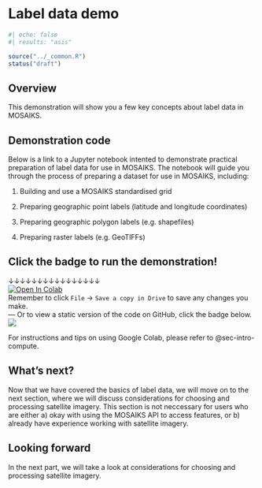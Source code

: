 # Label data demo {#sec-labels-demo}

```r
#| echo: false
#| results: "asis"

source("../_common.R")
status("draft")
```

## Overview

This demonstration will show you a few key concepts about label data in MOSAIKS. 

## Demonstration code

Below is a link to a Jupyter notebook intented to demonstrate practical preparation of label data for use in MOSAIKS. The notebook will guide you through the process of preparing a dataset for use in MOSAIKS, including:

1. Building and use a MOSAIKS standardised grid 

1. Preparing geographic point labels (latitude and longitude coordinates)

1. Preparing geographic polygon labels (e.g. shapefiles)

1. Preparing raster labels (e.g. GeoTIFFs)

::: {.callout-note}
# Click the badge to run the demonstration! 

&darr;&darr;&darr;&darr;&darr;&darr;&darr;&darr;&darr;&darr;&darr;&darr;&darr;&darr;&darr;&darr;   
[![Open In Colab](https://colab.research.google.com/assets/colab-badge.svg)](https://colab.research.google.com/github/cullen-molitor/MOSAIKS-Training-Manual/blob/main/notebooks/demo/02-label-data_demo.ipynb)  
<!-- &uarr;&uarr;&uarr;&uarr;&uarr;&uarr;&uarr;&uarr;&uarr;&uarr;&uarr;&uarr;&uarr;&uarr;&uarr;&uarr;     -->
Remember to click `File` -> `Save a copy in Drive` to save any changes you make.  
---
Or to view a static version of the code on GitHub, click the badge below.  
[![](https://img.shields.io/badge/View%20on%20GitHub-181717?logo=github&logoColor=white&labelColor=grey&color=black&link=--)](https://github.com/cullen-molitor/MOSAIKS-Training-Manual/blob/main/notebooks/demo/02-label-data_demo.ipynb)
:::

For instructions and tips on using Google Colab, please refer to @sec-intro-compute. 

## What's next? 

Now that we have covered the basics of label data, we will move on to the next section, where we will discuss considerations for choosing and processing satellite imagery. This section is not neccessary for users who are either a) okay with using the MOSAIKS API to access features, or b) already have experience working with satellite imagery.

::: {.callout-note}
# Looking forward

In the next part, we will take a look at considerations for choosing and processing satellite imagery.
:::
